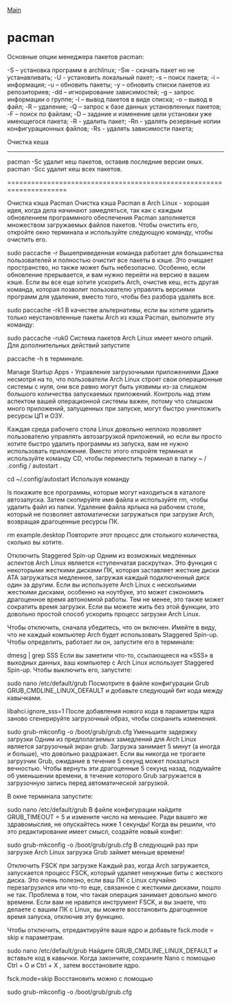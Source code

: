 [[/index|Main]]

= pacman =

Основные опции менеджера пакетов pacman:

-S – установка программ в archlinux;
-Sw - скачать пакет но не устанавливать;
-U - установить локальный пакет;
-s – поиск пакета;
-i – информация;
-u – обновить пакеты;
-y – обновить списки пакетов из репозиториев;
-dd – игнорирование зависимостей;
-g – запрос информации о группе;
-l – вывод пакетов в виде списка;
-o – вывод в файл;
-R – удаление;
-Q – запрос к базе данных установленных пакетов;
-F – поиск по файлам;
-D – задание и изменение цели установки уже имеющегося пакета;
-R - удалить пакет;
-Rn - удалять резервные копии конфигурационных файлов;
-Rs - удалять зависимости пакета;


Очистка кеша
------------

pacman -Sc удалит кеш пакетов, оставив последние версии оных.
pacman -Scc удалит кеш всех пакетов.

=====================================================================

Очистка  кэша Pacman
Очистка кэша Pacman в Arch Linux - хорошая идея, когда дела начинают замедляться, так как с каждым обновлением программного обеспечения Pacman заполняется множеством загружаемых файлов пакетов. Чтобы очистить его, откройте окно терминала и используйте следующую команду, чтобы очистить его.

sudo paccache -r
Вышеприведенная команда работает для большинства пользователей и полностью очистит все пакеты в кэше. Это очищает пространство, но также может быть небезопасно. Особенно, если обновление прерывается, и вам нужно перейти на версию в вашем кэше. Если вы все еще хотите ускорить Arch, очистив кеш, есть другая команда, которая позволит пользователю управлять версиями программ для удаления, вместо того, чтобы без разбора удалять все.

sudo paccache -rk1
В качестве альтернативы, если вы хотите удалить только неустановленные пакеты Arch из кэша Pacman, выполните эту команду:

sudo paccache -ruk0
Система пакетов Arch Linux имеет много опций. Для дополнительных действий запустите  

paccache -h 
в терминале.

Manage Startup Apps - Управление загрузочными приложениями
Даже несмотря на то, что пользователи Arch Linux строят свои операционные системы с нуля, они все равно могут быть уязвимы из-за слишком большого количества запускаемых приложений. Контроль над этим аспектом вашей операционной системы важен, потому что слишком много приложений, запущенных при запуске, могут быстро уничтожить ресурсы ЦП и ОЗУ.

Каждая среда рабочего стола Linux довольно неплохо позволяет пользователю управлять автозагрузкой приложений, но если вы просто хотите быстро удалить программы из запуска, вам не нужно использовать приложение. Вместо этого откройте терминал и используйте команду  CD,  чтобы переместить терминал в  папку ~ / .config / autostart .

cd ~/.config/autostart
Используя команду  

ls
покажите все программы, которые могут находиться в каталоге автозапуска. Затем скопируйте имя файла и используйте  rm,  чтобы удалить файл из папки. Удаление файла ярлыка на рабочем столе, который не позволяет автоматически загружаться при загрузке Arch, возвращая драгоценные ресурсы ПК.

rm example.desktop
Повторите этот процесс для столького количества, сколько вы хотите.

Отключить Staggered Spin-up
Одним из возможных медленных аспектов Arch Linux является «ступенчатая раскрутка». Это функция с некоторыми жесткими дисками ПК, которая заставляет жесткие диски ATA загружаться медленнее, загружая каждый подключенный диск один за другим. Если вы используете Arch Linux с несколькими жесткими дисками, особенно на ноутбуке, это может сэкономить драгоценное время автономной работы. Тем не менее, это также может сократить время загрузки. Если вы можете жить без этой функции, это довольно простой способ ускорить процесс загрузки Arch Linux.

Чтобы отключить, сначала убедитесь, что он включен. Имейте в виду, что не каждый компьютер Arch будет использовать Staggered Spin-up. Чтобы определить, работает ли он, запустите его в терминале:

dmesg | grep SSS
Если вы заметили что-то, ссылающееся на «SSS» в выходных данных, ваш компьютер с Arch Linux использует Staggered Spin-up. Чтобы выключить его, запустите:

sudo nano /etc/default/grub
Посмотрите в файле конфигурации Grub  GRUB_CMDLINE_LINUX_DEFAULT и добавьте следующий бит кода между кавычками.

libahci.ignore_sss=1
После добавления нового кода в параметры ядра заново сгенерируйте загрузочный образ, чтобы сохранить изменения.

sudo grub-mkconfig -o /boot/grub/grub.cfg
Уменьшите задержку загрузки
Одним из предполагаемых замедлений для Arch Linux является загрузочный экран grub. Загрузка занимает 5 минут (а иногда и больше), что довольно раздражает. Если вы никогда не трогаете загрузчик Grub, ожидание в течение 5 секунд может показаться вечностью. Чтобы вернуть эти драгоценные 5 секунд назад, подумайте об уменьшении времени, в течение которого Grub загружается в загрузочную запись перед автоматической загрузкой.

В окне терминала запустите:

sudo nano /etc/default/grub
В файле конфигурации найдите  GRUB_TIMEOUT = 5 и измените число на меньшее. Ради вашего же здравомыслия, не опускайтесь ниже 1 секунды! Когда вы решили, что это редактирование имеет смысл, создайте новый конфиг:

sudo grub-mkconfig -o /boot/grub/grub.cfg
В следующий раз при загрузке Arch Linux загрузка Grub займет меньше времени!

Отключить FSCK при загрузке
Каждый раз, когда Arch загружается, запускается процесс FSCK, который удаляет ненужные биты с жесткого диска. Это очень полезно, если ваш ПК с Linux случайно перезагрузился или что-то еще, связанное с жесткими дисками, пошло не так. Проблема в том, что такая операция занимает довольно много времени. Если вам не нравится инструмент FSCK, и вы знаете, что делаете с вашим ПК с Linux, вы можете восстановить драгоценное время запуска, отключив эту функцию.

Чтобы отключить, отредактируйте ваше ядро и добавьте  fsck.mode = skip  к параметрам.

sudo nano /etc/default/grub
Найдите  GRUB_CMDLINE_LINUX_DEFAULT  и вставьте код в кавычки. Когда закончите, сохраните Nano с помощью  Ctrl + O  и  Ctrl + X , затем восстановите ядро.

fsck.mode=skip
Восстановить можно с помощью

sudo grub-mkconfig -o /boot/grub/grub.cfg
